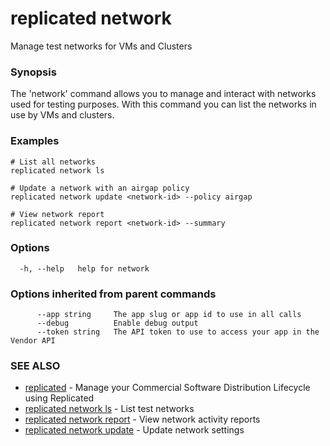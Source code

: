 # replicated network

Manage test networks for VMs and Clusters

### Synopsis

The 'network' command allows you to manage and interact with networks used for testing purposes.
With this command you can list the networks in use by VMs and clusters.

### Examples

```
# List all networks
replicated network ls

# Update a network with an airgap policy
replicated network update <network-id> --policy airgap

# View network report
replicated network report <network-id> --summary

```

### Options

```
  -h, --help   help for network
```

### Options inherited from parent commands

```
      --app string     The app slug or app id to use in all calls
      --debug          Enable debug output
      --token string   The API token to use to access your app in the Vendor API
```

### SEE ALSO

* [replicated](replicated)	 - Manage your Commercial Software Distribution Lifecycle using Replicated
* [replicated network ls](replicated-cli-network-ls)	 - List test networks
* [replicated network report](replicated-cli-network-report)	 - View network activity reports
* [replicated network update](replicated-cli-network-update)	 - Update network settings

